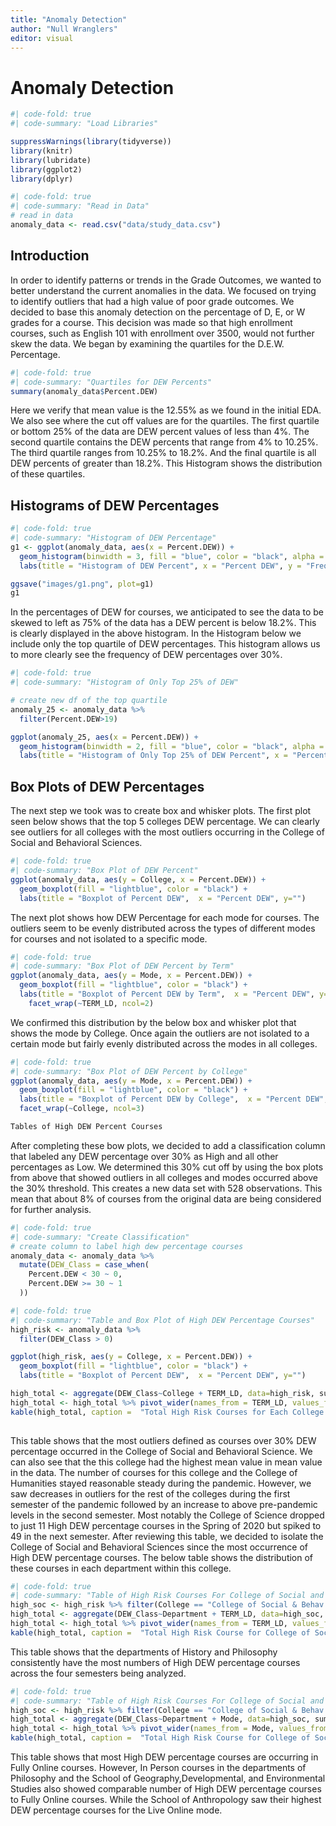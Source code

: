 ```yaml
---
title: "Anomaly Detection"
author: "Null Wranglers"
editor: visual
---
```


# Anomaly Detection

```r
#| code-fold: true
#| code-summary: "Load Libraries"

suppressWarnings(library(tidyverse))
library(knitr)
library(lubridate)
library(ggplot2)
library(dplyr)
```

```r
#| code-fold: true
#| code-summary: "Read in Data"
# read in data
anomaly_data <- read.csv("data/study_data.csv")
```

## Introduction

In order to identify patterns or trends in the Grade Outcomes, we wanted to better understand the current anomalies in the data. We focused on trying to identify outliers that had a high value of poor grade outcomes. We decided to base this anomaly detection on the percentage of D, E, or W grades for a course. This decision was made so that high enrollment courses, such as English 101 with enrollment over 3500, would not further skew the data. We began by examining the quartiles for the D.E.W. Percentage.

```r
#| code-fold: true
#| code-summary: "Quartiles for DEW Percents"
summary(anomaly_data$Percent.DEW)
```

Here we verify that mean value is the 12.55% as we found in the initial EDA. We also see where the cut off values are for the quartiles. The first quartile or bottom 25% of the data are DEW percent values of less than 4%. The second quartile contains the DEW percents that range from 4% to 10.25%. The third quartile ranges from 10.25% to 18.2%. And the final quartile is all DEW percents of greater than 18.2%. This Histogram shows the distribution of these quartiles.

## Histograms of DEW Percentages

```r
#| code-fold: true
#| code-summary: "Histogram of DEW Percentage"
g1 <- ggplot(anomaly_data, aes(x = Percent.DEW)) +
  geom_histogram(binwidth = 3, fill = "blue", color = "black", alpha = 0.8) +
  labs(title = "Histogram of DEW Percent", x = "Percent DEW", y = "Frequency")

ggsave("images/g1.png", plot=g1)
g1
```

In the percentages of DEW for courses, we anticipated to see the data to be skewed to left as 75% of the data has a DEW percent is below 18.2%. This is clearly displayed in the above histogram. In the Histogram below we include only the top quartile of DEW percentages. This histogram allows us to more clearly see the frequency of DEW percentages over 30%.

```r
#| code-fold: true
#| code-summary: "Histogram of Only Top 25% of DEW"

# create new df of the top quartile
anomaly_25 <- anomaly_data %>% 
  filter(Percent.DEW>19)

ggplot(anomaly_25, aes(x = Percent.DEW)) +
  geom_histogram(binwidth = 2, fill = "blue", color = "black", alpha = 0.8) +
  labs(title = "Histogram of Only Top 25% of DEW Percent", x = "Percent DEW", y = "Frequency")
```

## Box Plots of DEW Percentages

The next step we took was to create box and whisker plots. The first plot seen below shows that the top 5 colleges DEW percentage. We can clearly see outliers for all colleges with the most outliers occurring in the College of Social and Behavioral Sciences.

```r
#| code-fold: true
#| code-summary: "Box Plot of DEW Percent"
ggplot(anomaly_data, aes(y = College, x = Percent.DEW)) +
  geom_boxplot(fill = "lightblue", color = "black") +
  labs(title = "Boxplot of Percent DEW",  x = "Percent DEW", y="")

```

The next plot shows how DEW Percentage for each mode for courses. The outliers seem to be evenly distributed across the types of different modes for courses and not isolated to a specific mode.

```r
#| code-fold: true
#| code-summary: "Box Plot of DEW Percent by Term"
ggplot(anomaly_data, aes(y = Mode, x = Percent.DEW)) +
  geom_boxplot(fill = "lightblue", color = "black") +
  labs(title = "Boxplot of Percent DEW by Term",  x = "Percent DEW", y="")+
    facet_wrap(~TERM_LD, ncol=2)
```

We confirmed this distribution by the below box and whisker plot that shows the mode by College. Once again the outliers are not isolated to a certain mode but fairly evenly distributed across the modes in all colleges.

```r
#| code-fold: true
#| code-summary: "Box Plot of DEW Percent by College"
ggplot(anomaly_data, aes(y = Mode, x = Percent.DEW)) +
  geom_boxplot(fill = "lightblue", color = "black") +
  labs(title = "Boxplot of Percent DEW by College",  x = "Percent DEW", y="")+
  facet_wrap(~College, ncol=3)
```

``` r
Tables of High DEW Percent Courses
```

After completing these bow plots, we decided to add a classification column that labeled any DEW percentage over 30% as High and all other percentages as Low. We determined this 30% cut off by using the box plots from above that showed outliers in all colleges and modes occurred above the 30% threshold. This creates a new data set with 528 observations. This mean that about 8% of courses from the original data are being considered for further analysis.

```r
#| code-fold: true
#| code-summary: "Create Classification"
# create column to label high dew percentage courses
anomaly_data <- anomaly_data %>% 
  mutate(DEW_Class = case_when(
    Percent.DEW < 30 ~ 0,
    Percent.DEW >= 30 ~ 1
  ))
```

```r
#| code-fold: true
#| code-summary: "Table and Box Plot of High DEW Percentage Courses"
high_risk <- anomaly_data %>% 
  filter(DEW_Class > 0)

ggplot(high_risk, aes(y = College, x = Percent.DEW)) +
  geom_boxplot(fill = "lightblue", color = "black") +
  labs(title = "Boxplot of Percent DEW",  x = "Percent DEW", y="")

high_total <- aggregate(DEW_Class~College + TERM_LD, data=high_risk, sum)
high_total <- high_total %>% pivot_wider(names_from = TERM_LD, values_from = DEW_Class)
kable(high_total, caption =  "Total High Risk Courses for Each College per Semester")
  
```

This table shows that the most outliers defined as courses over 30% DEW percentage occurred in the College of Social and Behavioral Science. We can also see that the this college had the highest mean value in mean value in the data. The number of courses for this college and the College of Humanities stayed reasonable steady during the pandemic. However, we saw decreases in outliers for the rest of the colleges during the first semester of the pandemic followed by an increase to above pre-pandemic levels in the second semester. Most notably the College of Science dropped to just 11 High DEW percentage courses in the Spring of 2020 but spiked to 49 in the next semester. After reviewing this table, we decided to isolate the College of Social and Behavioral Sciences since the most occurrence of High DEW percentage courses. The below table shows the distribution of these courses in each department within this college.

```r
#| code-fold: true
#| code-summary: "Table of High Risk Courses For College of Social and Behavioral Sciences by Department and Term"
high_soc <- high_risk %>% filter(College == "College of Social & Behav Sci")
high_total <- aggregate(DEW_Class~Department + TERM_LD, data=high_soc, sum)
high_total <- high_total %>% pivot_wider(names_from = TERM_LD, values_from = DEW_Class)
kable(high_total, caption =  "Total High Risk Course for College of Social and Behavioral Sciences per Semester")
```

This table shows that the departments of History and Philosophy consistently have the most numbers of High DEW percentage courses across the four semesters being analyzed.

```r
#| code-fold: true
#| code-summary: "Table of High Risk Courses For College of Social and Behavioral Sciences by Department and Mode"
high_soc <- high_risk %>% filter(College == "College of Social & Behav Sci")
high_total <- aggregate(DEW_Class~Department + Mode, data=high_soc, sum)
high_total <- high_total %>% pivot_wider(names_from = Mode, values_from = DEW_Class)
kable(high_total, caption =  "Total High Risk Course for College of Social and Behavioral Sciences per Semester")
```

This table shows that most High DEW percentage courses are occurring in Fully Online courses. However, In Person courses in the departments of Philosophy and the School of Geography,Developmental, and Environmental Studies also showed comparable number of High DEW percentage courses to Fully Online courses. While the School of Anthropology saw their highest DEW percentage courses for the Live Online mode.
